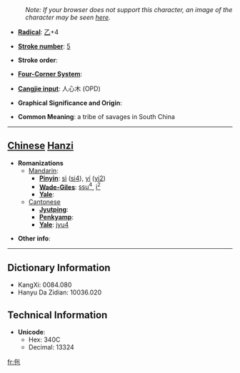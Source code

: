 :''Note: If your browser does not support this character, an image of the character may be seen [http://www.fileformat.info/info/unicode/char/340c/index.htm here].''
* '''[[Wiktionary:Chinese radical index| Radical]]''': [[Wiktionary:Chinese radical index 乙|乙]]+4

* '''[[Wiktionary:Chinese total strokes index|Stroke number]]''': [[Wiktionary:Chinese total strokes index 5|5]]

* '''Stroke order''': 

* '''[[Wiktionary:Chinese four corner index|Four-Corner System]]''': 

* '''[[Wiktionary:Chinese Cangjie index|Cangjie input]]''': 人心木 (OPD)

* '''Graphical Significance and Origin''': 

* '''Common Meaning''': a tribe of savages in South China

----

== [[Chinese]] [[Hanzi]] ==

* '''Romanizations'''
** [[Mandarin]]:
*** '''[[Pinyin]]''': [[sì]] ([[si4]]), [[yí]] ([[yi2]])
*** '''[[Wade-Giles]]''': [[ssu4|ssu<sup>4</sup>]], [[i2|i<sup>2</sup>]]
*** '''[[Yale]]''': 
**[[Cantonese]]
***'''[[Jyutping]]''':
***'''[[Penkyamp]]''': 
***'''[[Yale]]''': [[jyu4]]

* '''Other info''': 

----

== Dictionary Information ==

* KangXi: 0084.080
* Hanyu Da Zidian: 10036.020

== Technical Information ==

* '''Unicode''':
** Hex: 340C
** Decimal: 13324

[[fr:㐌]]